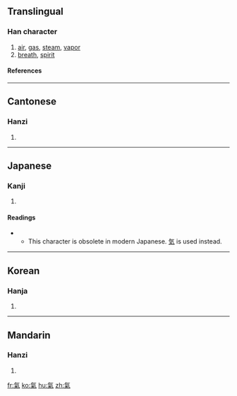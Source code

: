{{see|气|気}}

==Translingual==
===Han character===
{{Han char|rn=84|rad=气|as=06|sn=10|four=8091<sub>7</sub>|canj=人弓火木 (ONFD)}}
# [[air]], [[gas]], [[steam]], [[vapor]]
# [[breath]], [[spirit]]
====References====
{{Han ref|kx=0599.120|dkj=17059|dj=0990.260|hdz=32011.140|uh=6C23|ud=27683|bh=AEF0|bd=44784}}

----
==Cantonese==
===Hanzi===
{{yue-hanzi|jyut=|y=hei3}}
# {{defn|Cantonese}}

----
==Japanese==
===Kanji===
{{ja-kanji|grade=|rs=气06}}
# {{defn|Japanese}} 
====Readings====
{{ja-readings|on=[[き]] (ki), [[け]] (ke)|kun=[[いき]] (iki)}}


** This character is obsolete in modern Japanese. [[気]] is used instead.
----
==Korean==
===Hanja===
{{ko-hanja|hangeul=기|eumhun=|rv=gi|mr=ki|y=ki}}
# {{defn|Korean}}

----
==Mandarin==
===Hanzi===
{{cmn-hanzi|sim=气|pin=[[qì]] (qi4)|wg=ch'i<sup>4</sup>}}
# {{defn|Mandarin}}

[[fr:氣]]
[[ko:氣]]
[[hu:氣]]
[[zh:氣]]